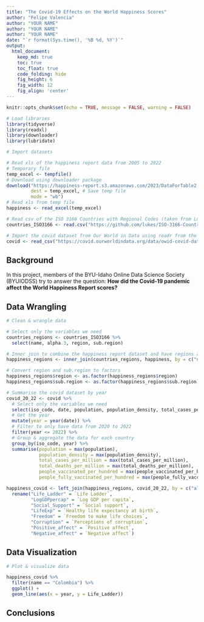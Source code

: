 ```yaml
---
title: "The Covid-19 Effects on the World Happiness Scores"
author: "Felipe Valencia"
author: "YOUR NAME"
author: "YOUR NAME"
author: "YOUR NAME"
date: "`r format(Sys.time(), '%B %d, %Y')`"
output:
  html_document:  
    keep_md: true
    toc: true
    toc_float: true
    code_folding: hide
    fig_height: 6
    fig_width: 12
    fig_align: 'center'
---
```


```r
knitr::opts_chunk$set(echo = TRUE, message = FALSE, warning = FALSE)
```

```r
# Load libraries
library(tidyverse)
library(readxl)
library(downloader)
library(lubridate)
```

```r
# Import datasets

# Read xls of the happiness report data from 2005 to 2022
# Temporary file
temp_excel <- tempfile()
# Download using downloader package
download("https://happiness-report.s3.amazonaws.com/2023/DataForTable2.1WHR2023.xls?raw=true",
         dest = temp_excel, # Save temp file
         mode = "wb")
# Read xls from temp file
happiness <- read_excel(temp_excel)

# Read csv of the ISO 3166 Countries with Regional Codes (taken from Luke Duncalfe's GitHub reop)
countries_ISO3166 <- read.csv("https://github.com/lukes/ISO-3166-Countries-with-Regional-Codes/blob/master/all/all.csv?raw=true")

# Import the covid dataset from Our World in Data using readr from the Tidyverse
covid <- read_csv("https://covid.ourworldindata.org/data/owid-covid-data.csv")

```

## Background

In this project, members of the BYU-Idaho Online Data Science Society (BYUIODSS) try to answer the question: __How did the Covid-19 pandemic affect the World Happiness Report scores?__

## Data Wrangling

```r
# Clean & wrangle data

# Select only the variables we need
countries_regions <- countries_ISO3166 %>%
  select(name, alpha.3, region, sub.region)

# Inner join to combine the happiness report dataset and have regions and sub-regions
happiness_regions <- inner_join(countries_regions, happiness, by = c("name" = "Country name"))

# Convert region and sub.region to factors
happiness_regions$region <- as.factor(happiness_regions$region)
happiness_regions$sub.region <- as.factor(happiness_regions$sub.region)

# Summarise the covid dataset by year
covid_20_22 <- covid %>%
  # Select only the variables we need
  select(iso_code, date, population, population_density, total_cases_per_million, total_deaths_per_million, people_vaccinated_per_hundred, people_fully_vaccinated_per_hundred) %>%
  # Get the year
  mutate(year = year(date)) %>%
  # Filter to only have data from 2020 to 2022
  filter(year <= 2022) %>%
  # Group & aggregate the data for each country
  group_by(iso_code, year) %>%
  summarise(population = max(population),
            population_density = max(population_density),
            total_cases_per_million = max(total_cases_per_million),
            total_deaths_per_million = max(total_deaths_per_million),
            people_vaccinated_per_hundred = max(people_vaccinated_per_hundred),
            people_fully_vaccinated_per_hundred = max(people_fully_vaccinated_per_hundred))

happiness_covid <- left_join(happiness_regions, covid_20_22, by = c("alpha.3" = "iso_code", "year")) %>%
  rename("Life_Ladder" = `Life Ladder`,
         "LogGDPpercap" = `Log GDP per capita`,
         "Social_Support" = `Social support`,
         "LifeExp" = `Healthy life expectancy at birth`,
         "Freedom" = `Freedom to make life choices`,
         "Corruption" = `Perceptions of corruption`,
         "Positive_affect" = `Positive affect`,
         "Negative_affect" = `Negative affect`)

```

## Data Visualization

```r
# Plot & visualize data

happiness_covid %>%
  filter(name == "Colombia") %>%
  ggplot() +
  geom_line(aes(x = year, y = Life_Ladder))
```

## Conclusions
